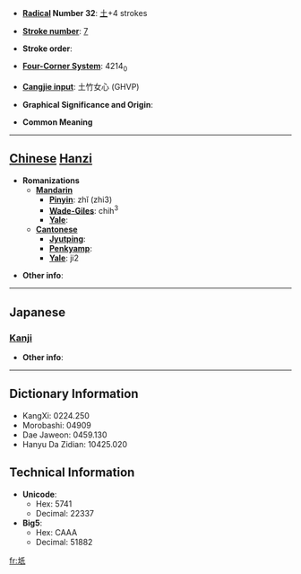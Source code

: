 * '''[[Wiktionary:Chinese radical index| Radical]] Number 32''': [[Wiktionary:Chinese radical index 土|土]]+4 strokes

* '''[[Wiktionary:Chinese total strokes index|Stroke number]]''': [[Wiktionary:Chinese total strokes index 7|7]]

* '''Stroke order''': 

* '''[[Wiktionary:Chinese four corner index|Four-Corner System]]''': 4214<sub>0</sub>

* '''[[Wiktionary:Chinese Cangjie index|Cangjie input]]''': 土竹女心 (GHVP)

* '''Graphical Significance and Origin''': 

* '''Common Meaning'''

----

== [[Chinese]] [[Hanzi]] ==

* '''Romanizations'''
** '''[[Mandarin]]'''
*** '''[[Pinyin]]''': zhǐ (zhi3)
*** '''[[Wade-Giles]]''': chih<sup>3</sup>
*** '''[[Yale]]''': 
** '''[[Cantonese]]'''
*** '''[[Jyutping]]''':
*** '''[[Penkyamp]]''': 
*** '''[[Yale]]''': ji2

* '''Other info''': 

----

==Japanese==
===[[Kanji]]===
{{kanji|on readings=[[し]] (shi)|kun readings=[[とまる]] (tomaru), [[さか]] (saka)}}

* '''Other info''':  

----

== Dictionary Information ==

* KangXi: 0224.250
* Morobashi: 04909
* Dae Jaweon: 0459.130
* Hanyu Da Zidian: 10425.020

== Technical Information ==

* '''Unicode''':
** Hex: 5741
** Decimal: 22337
* '''Big5''':
** Hex: CAAA
** Decimal: 51882

[[fr:坁]]